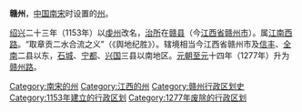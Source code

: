 '''赣州'''，[[中国|中国]][[南宋|南宋]]时设置的[[州|州]]。

[[紹興_(南宋)|绍兴]]二十三年（1153年）以[[虔州|虔州]]改名，[[治所|治所]]在[[赣县|赣县]]（今[[江西省|江西省]][[赣州市|赣州市]]）。属[[江南西路|江南西路]]。“取章贡二水合流之义”（《舆地纪胜》）。辖境相当今江西省赣州市及[[信丰县|信丰]]、[[全南县|全南]]二县以东，[[石城县|石城]]、[[宁都县|宁都]]、[[兴国县|兴国]]三县以南地区。[[元朝|元朝]][[至元_(忽必烈)|至元]]十四年（1277年）升为[[赣州路|赣州路]]。

{{南宋行政区划|nocat}}
{{南宋行政区划小作品}}
{{DEFAULTSORT:G}}
[[Category:南宋的州|Category:南宋的州]] 
[[Category:江西的州|Category:江西的州]] 
[[Category:赣州行政区划史|Category:赣州行政区划史]]
[[Category:1153年建立的行政区划|Category:1153年建立的行政区划]]
[[Category:1277年废除的行政区划|Category:1277年废除的行政区划]]